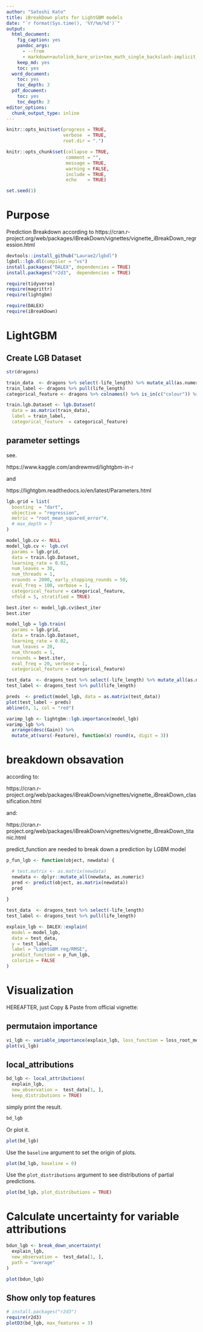 ```yaml
---
author: "Satoshi Kato"
title: iBreakDown plots for LightGBM models
date: "`r format(Sys.time(), '%Y/%m/%d')`"
output:
  html_document:
    fig_caption: yes
    pandoc_args:
      - --from
      - markdown+autolink_bare_uris+tex_math_single_backslash-implicit_figures
    keep_md: yes
    toc: yes
  word_document:
    toc: yes
    toc_depth: 3
  pdf_document:
    toc: yes
    toc_depth: 3
editor_options: 
  chunk_output_type: inline
---
```


```r
knitr::opts_knit$set(progress = TRUE, 
                     verbose  = TRUE, 
                     root.dir = ".")

knitr::opts_chunk$set(collapse = TRUE, 
                      comment = "", 
                      message = TRUE, 
                      warning = FALSE, 
                      include = TRUE,
                      echo    = TRUE)

set.seed(1)
```

# Purpose 

Prediction Breakdown according to https://cran.r-project.org/web/packages/iBreakDown/vignettes/vignette_iBreakDown_regression.html

```r
devtools::install_github("Laurae2/lgbdl")
lgbdl::lgb.dl(compiler = "vs")
install.packages("DALEX", dependencies = TRUE)
install.packages("r2d3",  dependencies = TRUE)

```

```r
require(tidyverse)
require(magrittr)
require(lightgbm)

require(DALEX)
require(iBreakDown)

```


# LightGBM

## Create LGB Dataset

```r
str(dragons)

train_data  <- dragons %>% select(-life_length) %>% mutate_all(as.numeric)
train_label <- dragons %>% pull(life_length)
categorical_feature <- dragons %>% colnames() %>% is_in(c("colour")) %>% which()

train.lgb.Dataset <- lgb.Dataset(
  data = as.matrix(train_data), 
  label = train_label, 
  categorical_feature  = categorical_feature)

```


## parameter settings

see.

https://www.kaggle.com/andrewmvd/lightgbm-in-r

and

https://lightgbm.readthedocs.io/en/latest/Parameters.html

```r
lgb.grid = list(
  boosting  = "dart",
  objective = "regression",
  metric = "root_mean_squared_error"#,
  # max_depth = 7
)

model_lgb.cv <- NULL
model_lgb.cv <- lgb.cv(
  params = lgb.grid, 
  data = train.lgb.Dataset, 
  learning_rate = 0.02, 
  num_leaves = 30,
  num_threads = 1,
  nrounds = 2000, early_stopping_rounds = 50,
  eval_freq = 100, verbose = 1,
  categorical_feature = categorical_feature, 
  nfold = 5, stratified = TRUE)

best.iter <- model_lgb.cv$best_iter
best.iter
```

```r
model_lgb = lgb.train(
  params = lgb.grid, 
  data = train.lgb.Dataset, 
  learning_rate = 0.02, 
  num_leaves = 20,
  num_threads = 1,
  nrounds = best.iter,
  eval_freq = 20, verbose = 1,
  categorical_feature = categorical_feature)

```

```r
test_data  <- dragons_test %>% select(-life_length) %>% mutate_all(as.numeric)
test_label <- dragons_test %>% pull(life_length)

preds  <- predict(model_lgb, data = as.matrix(test_data))
plot(test_label ~ preds)
abline(0, 1, col = "red")

```
```r
varimp_lgb <- lightgbm::lgb.importance(model_lgb)
varimp_lgb %>% 
  arrange(desc(Gain)) %>%
  mutate_at(vars(-Feature), function(x) round(x, digit = 3))

```


# breakdown obsavation

according to:

https://cran.r-project.org/web/packages/iBreakDown/vignettes/vignette_iBreakDown_classification.html

and:

https://cran.r-project.org/web/packages/iBreakDown/vignettes/vignette_iBreakDown_titanic.html


predict_function are needed to break down a prediction by LGBM model


```r
p_fun_lgb <- function(object, newdata) {

  # test.matrix <- as.matrix(newdata)
  newdata <- dplyr::mutate_all(newdata, as.numeric)
  pred <- predict(object, as.matrix(newdata))
  pred
  
}
```

```r
test_data  <- dragons_test %>% select(-life_length)
test_label <- dragons_test %>% pull(life_length)

```

```r
explain_lgb <- DALEX::explain(
  model = model_lgb, 
  data = test_data,
  y = test_label,
  label = "LightGBM reg/RMSE",
  predict_function = p_fun_lgb,
  colorize = FALSE
)

```


# Visualization

HEREAFTER, just Copy & Paste from official vignette:

## permutaion importance

```r
vi_lgb <- variable_importance(explain_lgb, loss_function = loss_root_mean_square, type = "ratio")
plot(vi_lgb)

```

## local_attributions

```r
bd_lgb <- local_attributions(
  explain_lgb,
  new_observation =  test_data[1, ],
  keep_distributions = TRUE)

```


simply print the result.

```r
bd_lgb

```

Or plot it.

```r
plot(bd_lgb)

```

Use the `baseline` argument to set the origin of plots.

```r
plot(bd_lgb, baseline = 0)

```


Use the `plot_distributions` argument to see distributions of partial predictions.

```r
plot(bd_lgb, plot_distributions = TRUE)

```

# Calculate uncertainty for variable attributions

```r
bdun_lgb <- break_down_uncertainty(
  explain_lgb,
  new_observation =  test_data[1, ],
  path = "average"
)

```

```r
plot(bdun_lgb)

```

## Show only top features

```r
# install.packages("r2d3")
require(r2d3)
plotD3(bd_lgb, max_features = 3)

```

